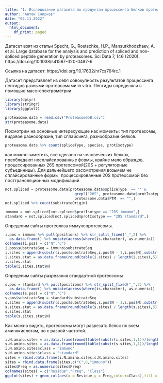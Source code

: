 ```yaml
---
title: "1. Исследование датасета по продуктам процессинга белков протеасомой."
author: "Антон Смирнов"
date: "02.11.2022"
output:
  html_document:
    df_print: paged
---
```


Датасет взят из статьи Specht, G., Roetschke, H.P., Mansurkhodzhaev, A. et al. Large database for the analysis and prediction of spliced and non-spliced peptide generation by proteasomes. Sci Data 7, 146 (2020). https://doi.org/10.1038/s41597-020-0487-6

Ссылка на датасет: https://doi.org/10.17632/nr7cs764rc.1

Датасет представляет из себя совокупность результатов процессинга пептидов разными протеасомами in vitro. Пептиды определяли с помощью масс-спектрометрии.

```r
library(dplyr)
library(stringr)
library(ggplot2)

proteasome.data = read.csv("ProteasomeDB.csv")
str(proteasome.data)
```
Посмотрим на основные интересующие нас моменты: тип протеасомы, видовое разнообразие, тип сплайсинга, разнообразие белков.

```r
proteasome.data %>% count(spliceType, species, protIsotype)
```

как можно заметить, все сделано на человеческих белках, преобладают несплайсированные формы, крайне мало образцов, процессированных 26S протеосомой(20S + регуляторные субъединицы). Для дальнейшего рассмотрения возьмем не сплайсированные формы, процессированные 20S протеосомой без посттрансляционных модификаций.

```r
not.spliced = proteasome.data[proteasome.data$spliceType  == "" & 
                                grepl("20S", proteasome.data$protIsotype) &
                                proteasome.data$PTM  == "",]
not.spliced %>% count(substrateOrigin)

immuno = not.spliced[not.spliced$protIsotype == "20S immuno",]
standard = not.spliced[not.spliced$protIsotype == "20S standard",]
```

Определим сайты протеолиза иммунопротеосомы.
```r
i.pos = immuno %>% pull(positions) %>% str_split_fixed("_",2) %>% 
  as.data.frame() %>% mutate(across(where(is.character), as.numeric))
colnames(i.pos) = c("N","C")
i.pos$substrateSeq = immuno$substrateSeq
i.sites = append(substr(i.pos$substrateSeq,i.pos$N - 1,i.pos$N),substr(i.pos$substrateSeq,i.pos$C,i.pos$C+1))             
i.sites.stat = as.data.frame(round(table(i.sites) / length(i.sites),5))%>% mutate(N = substr(i.sites,1,1))
i.sites.stat
table(i.sites.stat$N)

```
Определим сайты разрезания стандартной протеосомы
```r
s.pos = standard %>% pull(positions) %>% str_split_fixed("_",2) %>% 
  as.data.frame() %>% mutate(across(where(is.character), as.numeric))
colnames(s.pos) = c("N","C")
s.pos$substrateSeq = standard$substrateSeq
s.sites = append(substr(s.pos$substrateSeq,s.pos$N - 1,s.pos$N),substr(s.pos$substrateSeq,s.pos$C,s.pos$C+1))             
s.sites.stat = as.data.frame(round(table(s.sites) / length(s.sites),5))%>% mutate(N = substr(s.sites,1,1))
s.sites.stat
table(s.sites.stat$N)
```

Как можно видеть, протеосомы могут разрезать белок по всем аминокислотам, но с разной частотой.

```r
i.N.amino.sites = as.data.frame(round(table(substr(i.sites,1,1))/length(i.sites),5))
s.N.amino.sites = as.data.frame(round(table(substr(s.sites,1,1))/length(s.sites),5))
i.N.amino.sites$class = 'immuno'
s.N.amino.sites$class = "standard"
sites = rbind.data.frame(i.N.amino.sites,s.N.amino.sites)
sites = rbind.data.frame(sites,c("C",0,"immuno"))
sites$Freq = as.numeric(sites$Freq)
colnames(sites) = c("Residue","Freq", "Class")
ggplot(sites) + geom_col(aes(x = Residue,y = Freq,colour=Class),fill = "white",position = "dodge")+scale_color_manual(values = c("immuno" = "green","standard" = "red"))


```

